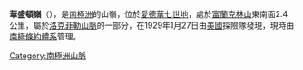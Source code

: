 {{Coord|78|6|S|154|48|W||display=title}}

'''華盛頓嶺'''（{{lang-en|Washington Ridge}}），是[[南極洲|南極洲]]的山嶺，位於[[愛德華七世地|愛德華七世地]]，處於[[富蘭克林山|富蘭克林山]]東南面2.4公里，屬於[[洛克菲勒山脈|洛克菲勒山脈]]的一部分，在1929年1月27日由[[美國|美國]]探險隊發現，現時由[[南極條約體系|南極條約體系]]管理。

{{Antarctica-geo-stub}}
[[Category:南極洲山脈|Category:南極洲山脈]]